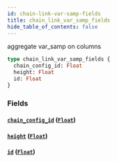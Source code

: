 ```yaml
---
id: chain-link-var-samp-fields
title: chain_link_var_samp_fields
hide_table_of_contents: false
---
```


aggregate var_samp on columns

```graphql
type chain_link_var_samp_fields {
  chain_config_id: Float
  height: Float
  id: Float
}
```

### Fields

#### [`chain_config_id`](#) ([`Float`](../scalars/float))

#### [`height`](#) ([`Float`](../scalars/float))

#### [`id`](#) ([`Float`](../scalars/float))
